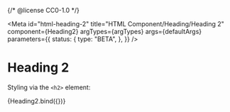{/* @license CC0-1.0 */}


<Meta
  id="html-heading-2"
  title="HTML Component/Heading/Heading 2"
  component={Heading2}
  argTypes={argTypes}
  args={defaultArgs}
  parameters={{
    status: {
      type: "BETA",
    },
  }}
/>

# Heading 2

Styling via the `<h2>` element:

<Canvas>
  <Story name="Default" args={exampleArgs}>
    {Heading2.bind({})}
  </Story>
</Canvas>

<ArgsTable story="Default" />
